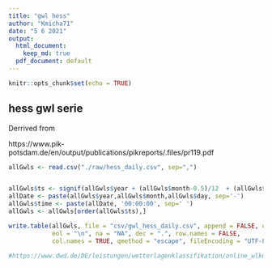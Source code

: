 ```yaml
---
title: "gwl hess"
author: "Kmicha71"
date: "5 6 2021"
output:
  html_document: 
    keep_md: true
  pdf_document: default
---
```


```r
knitr::opts_chunk$set(echo = TRUE)
```

## hess gwl serie

Derrived from 

https://www.pik-potsdam.de/en/output/publications/pikreports/.files/pr119.pdf


```r


allGwls <- read.csv("./raw/hess_daily.csv", sep=",")


allGwls$ts <- signif(allGwls$year + (allGwls$month-0.5)/12  + (allGwls$day-0.5)/365, digits=8)
allDate <- paste(allGwls$year,allGwls$month,allGwls$day, sep='-')
allGwls$time <- paste(allDate, '00:00:00', sep=' ')
allGwls <- allGwls[order(allGwls$ts),]

write.table(allGwls, file = "csv/gwl_hess_daily.csv", append = FALSE, quote = TRUE, sep = ",",
            eol = "\n", na = "NA", dec = ".", row.names = FALSE,
            col.names = TRUE, qmethod = "escape", fileEncoding = "UTF-8")

```

```r

#https://www.dwd.de/DE/leistungen/wetterlagenklassifikation/online_wlkdaten.txt?view=nasPublication&nn=16102





```